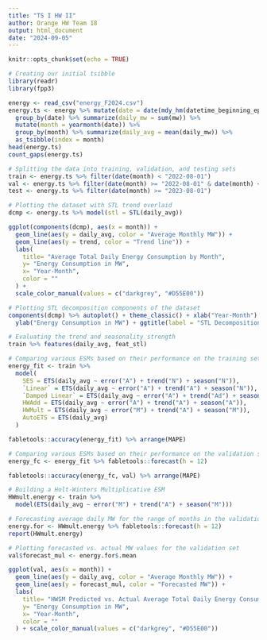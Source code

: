 ```yaml
---
title: "TS I HW II"
author: Orange HW Team 18
output: html_document
date: "2024-09-05"
---
```


```r
knitr::opts_chunk$set(echo = TRUE)
```

```r
# Creating our initial tsibble
library(readr)
library(fpp3)

energy <- read_csv("energy_F2024.csv")
energy.ts <- energy %>% mutate(date = date(mdy_hm(datetime_beginning_ept))) %>%
  group_by(date) %>% summarize(daily_mw = sum(mw)) %>% 
  mutate(month = yearmonth(date)) %>%
  group_by(month) %>% summarize(daily_avg = mean(daily_mw)) %>%
  as_tsibble(index = month)
head(energy.ts)
count_gaps(energy.ts)
```

```r
# Splitting the data into training, validation, and testing sets
train <- energy.ts %>% filter(date(month) < "2022-08-01")
val <- energy.ts %>% filter(date(month) >= "2022-08-01" & date(month) < "2023-08-01")
test <- energy.ts %>% filter(date(month) >= "2023-08-01")
```

```r
# Plotting the dataset with STL trend overlaid
dcmp <- energy.ts %>% model(stl = STL(daily_avg))

ggplot(components(dcmp), aes(x = month)) +
  geom_line(aes(y = daily_avg, color = "Average Monthly MW")) +
  geom_line(aes(y = trend, color = "Trend line")) +
  labs(
    title= "Average Total Daily Energy Consumption by Month",
    y= "Energy Consumption in MW",
    x= "Year-Month",
    color = ""
  ) +
  scale_color_manual(values = c("darkgrey", "#D55E00"))
```

```r
# Plotting STL decomposition components of the dataset
components(dcmp) %>% autoplot() + theme_classic() + xlab("Year-Month") + 
  ylab("Energy Consumption in MW") + ggtitle(label = "STL Decomposition", subtitle = "")
```

```r
# Evaluating the trend and seasonality strength
train %>% features(daily_avg, feat_stl)
```

```r
# Comparing various ESMs based on their performance on the training set
energy_fit <- train %>%
  model(
    SES = ETS(daily_avg ~ error("A") + trend("N") + season("N")),
    `Linear` = ETS(daily_avg ~ error("A") + trend("A") + season("N")),
    `Damped Linear` = ETS(daily_avg ~ error("A") + trend("Ad") + season("N")),
    HWAdd = ETS(daily_avg ~ error("A") + trend("A") + season("A")),
    HWMult = ETS(daily_avg ~ error("M") + trend("A") + season("M")),
    AutoETS = ETS(daily_avg)
  )

fabletools::accuracy(energy_fit) %>% arrange(MAPE)
```

```r
# Comparing various ESMs based on their performance on the validation set
energy_fc <- energy_fit %>% fabletools::forecast(h = 12)

fabletools::accuracy(energy_fc, val) %>% arrange(MAPE)
```

```r
# Building a Holt-Winters Multiplicative ESM
HWmult.energy <- train %>%
  model(ETS(daily_avg ~ error("M") + trend("A") + season("M")))

# Forecasting average daily MW for the range of months in the validation set
energy.for <- HWmult.energy %>% fabletools::forecast(h = 12)
report(HWmult.energy)
```

```r
# Plotting forecasted vs. actual MW values for the validation set
val$forecast_mul <- energy.for$.mean

ggplot(val, aes(x = month)) +
  geom_line(aes(y = daily_avg, color = "Average Monthly MW")) +
  geom_line(aes(y = forecast_mul, color = "Forecasted MW")) +
  labs(
    title= "HWSM Predicted vs. Actual Average Total Daily Energy Consumption by Month",
    y= "Energy Consumption in MW",
    x= "Year-Month",
    color = ""
  ) + scale_color_manual(values = c("darkgrey", "#D55E00"))
```